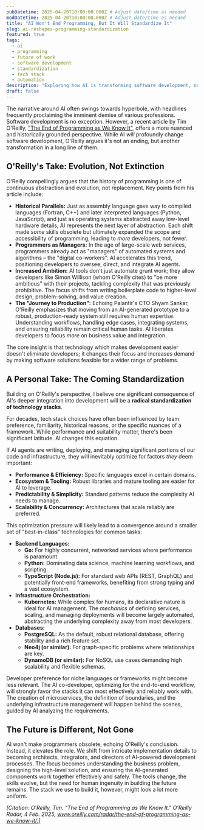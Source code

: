 ```yaml
---
pubDatetime: 2025-04-20T10:00:00.000Z # Adjust date/time as needed
modDatetime: 2025-04-20T10:00:00.000Z # Adjust date/time as needed
title: "AI Won't End Programming, But It Will Standardize It"
slug: ai-reshapes-programming-standardization
featured: true
tags:
  - ai
  - programming
  - future of work
  - software development
  - standardization
  - tech stack
  - automation
description: "Exploring how AI is transforming software development, not by eliminating programmers, but by driving standardization in tools and technologies, based on insights from Tim O'Reilly and a look towards the future."
draft: false
---
```


The narrative around AI often swings towards hyperbole, with headlines frequently proclaiming the imminent demise of various professions. Software development is no exception. However, a recent article by Tim O'Reilly, ["The End of Programming as We Know It"](https://www.oreilly.com/radar/the-end-of-programming-as-we-know-it/), offers a more nuanced and historically grounded perspective. While AI *will* profoundly change software development, O'Reilly argues it's not an ending, but another transformation in a long line of them.

## O'Reilly's Take: Evolution, Not Extinction

O'Reilly compellingly argues that the history of programming is one of continuous abstraction and evolution, not replacement. Key points from his article include:

*   **Historical Parallels:** Just as assembly language gave way to compiled languages (Fortran, C++) and later interpreted languages (Python, JavaScript), and just as operating systems abstracted away low-level hardware details, AI represents the next layer of abstraction. Each shift made *some* skills obsolete but ultimately expanded the scope and accessibility of programming, leading to *more* developers, not fewer.
*   **Programmers as Managers:** In the age of large-scale web services, programmers already act as "managers" of automated systems and algorithms – the "digital co-workers". AI accelerates this trend, positioning developers to oversee, direct, and integrate AI agents.
*   **Increased Ambition:** AI tools don't just automate grunt work; they allow developers like Simon Willison (whom O'Reilly cites) to "be more ambitious" with their projects, tackling complexity that was previously prohibitive. The focus shifts from writing boilerplate code to higher-level design, problem-solving, and value creation.
*   **The "Journey to Production":** Echoing Palantir's CTO Shyam Sankar, O'Reilly emphasizes that moving from an AI-generated prototype to a robust, production-ready system still requires human expertise. Understanding workflows, handling edge cases, integrating systems, and ensuring reliability remain critical human tasks. AI liberates developers to focus *more* on business value and integration.

The core insight is that technology which makes development easier doesn't eliminate developers; it changes their focus and increases demand by making software solutions feasible for a wider range of problems.

## A Personal Take: The Coming Standardization

Building on O'Reilly's perspective, I believe one significant consequence of AI's deeper integration into development will be a **radical standardization of technology stacks**.

For decades, tech stack choices have often been influenced by team preference, familiarity, historical reasons, or the specific nuances of a framework. While performance and suitability matter, there's been significant latitude. AI changes this equation.

If AI agents are writing, deploying, and managing significant portions of our code and infrastructure, they will inevitably optimize for factors *they* deem important:

*   **Performance & Efficiency:** Specific languages excel in certain domains.
*   **Ecosystem & Tooling:** Robust libraries and mature tooling are easier for AI to leverage.
*   **Predictability & Simplicity:** Standard patterns reduce the complexity AI needs to manage.
*   **Scalability & Concurrency:** Architectures that scale reliably are preferred.

This optimization pressure will likely lead to a convergence around a smaller set of "best-in-class" technologies for common tasks:

*   **Backend Languages:**
    *   **Go:** For highly concurrent, networked services where performance is paramount.
    *   **Python:** Dominating data science, machine learning workflows, and scripting.
    *   **TypeScript (Node.js):** For standard web APIs (REST, GraphQL) and potentially front-end frameworks, benefiting from strong typing and a vast ecosystem.
*   **Infrastructure Orchestration:**
    *   **Kubernetes:** While complex for humans, its declarative nature is ideal for AI management. The *mechanics* of defining services, scaling, and managing deployments will become largely automated, abstracting the underlying complexity away from most developers.
*   **Databases:**
    *   **PostgreSQL:** As the default, robust relational database, offering stability and a rich feature set.
    *   **Neo4j (or similar):** For graph-specific problems where relationships are key.
    *   **DynamoDB (or similar):** For NoSQL use cases demanding high scalability and flexible schemas.

Developer preference for niche languages or frameworks might become less relevant. The AI co-developer, optimizing for the end-to-end workflow, will strongly favor the stacks it can most effectively and reliably work with. The creation of microservices, the definition of boundaries, and the underlying infrastructure management will happen behind the scenes, guided by AI analyzing the requirements.

## The Future is Different, Not Gone

AI won't make programmers obsolete, echoing O'Reilly's conclusion. Instead, it elevates the role. We shift from intricate implementation details to becoming architects, integrators, and directors of AI-powered development processes. The focus becomes understanding the business problem, designing the high-level solution, and ensuring the AI-generated components work together effectively and safely. The tools change, the skills evolve, but the need for human ingenuity in building the future remains. The stack we use to build it, however, might look a lot more uniform.

*[Citation: O'Reilly, Tim. "The End of Programming as We Know It." O'Reilly Radar, 4 Feb. 2025, www.oreilly.com/radar/the-end-of-programming-as-we-know-it/.]* 